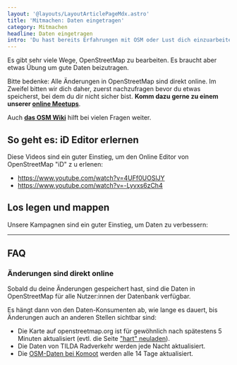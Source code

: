 ```yaml
---
layout: '@layouts/LayoutArticlePageMdx.astro'
title: 'Mitmachen: Daten eingetragen'
category: Mitmachen
headline: Daten eingetragen
intro: 'Du hast bereits Erfahrungen mit OSM oder Lust dich einzuarbeiten? Dann steige am besten direkt in eine der Kampagnen ein. Auch in deiner Region gibt es bestimmt etwas zu tun…'
---
```


Es gibt sehr viele Wege, OpenStreetMap zu bearbeiten. Es braucht aber etwas Übung um gute Daten beizutragen.

Bitte bedenke: Alle Änderungen in OpenStreetMap sind direkt online. Im Zweifel bitten wir dich daher, zuerst nachzufragen bevor du etwas speicherst, bei dem du dir nicht sicher bist. **Komm dazu gerne zu einem unserer [online Meetups](/kontakt#meetup)**.

Auch **[das OSM Wiki](https://wiki.openstreetmap.org/wiki/DE:Bicycle/Radverkehrsanlagen_kartieren)** hilft bei vielen Fragen weiter.

## So geht es: iD Editor erlernen

Diese Videos sind ein guter Einstieg, um den Online Editor von OpenStreetMap "iD" z
u erlenen:

* https://www.youtube.com/watch?v=4UFf0UOSlJY
* https://www.youtube.com/watch?v=-Lyvxs6zCh4

## Los legen und mappen

Unsere Kampagnen sind ein guter Einstieg, um Daten zu verbessern:


<MegaButton
  href="/kampagnen"
  iconKey="map"
  label="Kampagnen"
  subline="Auch in deiner Nähe gibt es etwas zu tun…"
  className="mt-6"
/>

---

## FAQ

### Änderungen sind direkt online

Sobald du deine Änderungen gespeichert hast, sind die Daten in OpenStreetMap für alle Nutzer:innen der Datenbank verfügbar.

Es hängt dann von den Daten-Konsumenten ab, wie lange es dauert, bis Änderungen auch an anderen Stellen sichtbar sind:

- Die Karte auf openstreetmap.org ist für gewöhnlich nach spätestens 5 Minuten aktualisiert (evtl. die Seite <a href="https://en.wikipedia.org/wiki/Wikipedia:Bypass_your_cache#Desktop_browsers" target="_blank">"hart" neuladen</a>).
- Die Daten von TILDA Radverkehr werden jede Nacht aktualisiert.
- Die <a href="https://komoot.business/de/News-und-Stories/Onlinemagazin/20240110-open-street-map" target="_blank">OSM-Daten bei Komoot</a> werden alle 14 Tage aktualisiert.
